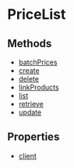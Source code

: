 
# PriceList

## Methods

- [batchPrices](../../PriceList/methods/js_sdk.admin.PriceList.batchPrices/page.mdx)
- [create](../../PriceList/methods/js_sdk.admin.PriceList.create/page.mdx)
- [delete](../../PriceList/methods/js_sdk.admin.PriceList.delete/page.mdx)
- [linkProducts](../../PriceList/methods/js_sdk.admin.PriceList.linkProducts/page.mdx)
- [list](../../PriceList/methods/js_sdk.admin.PriceList.list/page.mdx)
- [retrieve](../../PriceList/methods/js_sdk.admin.PriceList.retrieve/page.mdx)
- [update](../../PriceList/methods/js_sdk.admin.PriceList.update/page.mdx)

## Properties

- [client](../../PriceList/properties/js_sdk.admin.PriceList.client/page.mdx)
